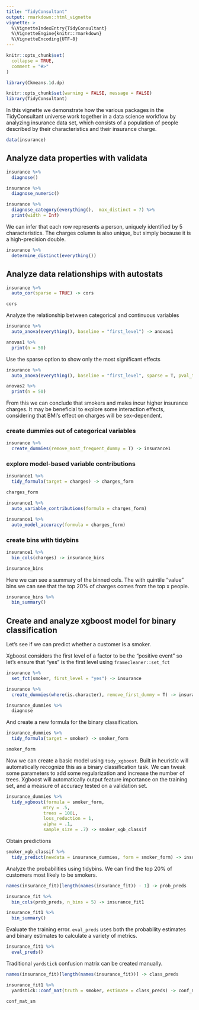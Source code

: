 ```yaml
---
title: "TidyConsultant"
output: rmarkdown::html_vignette
vignette: >
  %\VignetteIndexEntry{TidyConsultant}
  %\VignetteEngine{knitr::rmarkdown}
  %\VignetteEncoding{UTF-8}
---
```


```r
knitr::opts_chunk$set(
  collapse = TRUE,
  comment = "#>"
)
```

```r
library(Ckmeans.1d.dp)
```


```r
knitr::opts_chunk$set(warning = FALSE, message = FALSE)
library(TidyConsultant)
```

In this vignette we demonstrate how the various packages in the TidyConsultant universe work together in a data science workflow by analyzing insurance data set, which consists of a population of people described by their characteristics and their insurance charge. 

```r
data(insurance)
```
## Analyze data properties with validata

```r
insurance %>% 
  diagnose()
```


```r
insurance %>% 
  diagnose_numeric()
```

```r
insurance %>% 
  diagnose_category(everything(),  max_distinct = 7) %>% 
  print(width = Inf)
```

We can infer that each row represents a person, uniquely identified by 5 characteristics. The charges column is also unique, but simply because it is a high-precision double.

```r
insurance %>% 
  determine_distinct(everything())
```

## Analyze data relationships with autostats

```r
insurance %>% 
  auto_cor(sparse = TRUE) -> cors

cors
```

Analyze the relationship between categorical and continuous variables
```r
insurance %>% 
  auto_anova(everything(), baseline = "first_level") -> anovas1

anovas1 %>% 
  print(n = 50)
```

Use the sparse option to show only the most significant effects

```r

insurance %>% 
  auto_anova(everything(), baseline = "first_level", sparse = T, pval_thresh = .1) -> anovas2

anovas2 %>% 
  print(n = 50)

```

From this we can conclude that smokers and males incur higher insurance charges. It may be beneficial to explore some interaction effects, considering that BMI's effect on charges will be sex-dependent. 

### create dummies out of categorical variables

```r
insurance %>% 
  create_dummies(remove_most_frequent_dummy = T) -> insurance1
```


### explore model-based variable contributions

```r
insurance1 %>% 
  tidy_formula(target = charges) -> charges_form

charges_form
```

```r
insurance1 %>% 
  auto_variable_contributions(formula = charges_form)
```

```r
insurance1 %>% 
  auto_model_accuracy(formula = charges_form)
```

### create bins with tidybins

```r
insurance1 %>% 
  bin_cols(charges) -> insurance_bins

insurance_bins
```

Here we can see a summary of the binned cols. The with quintile "value" bins we can see that the top 20% of charges comes from the top x people. 

```r
insurance_bins %>% 
  bin_summary()
```

## Create and analyze xgboost model for binary classification

Let's see if we can predict whether a customer is a smoker.

Xgboost considers the first level of a factor to be the "positive event" so 
let's ensure that "yes" is the first level using `framecleaner::set_fct`

```r
insurance %>% 
  set_fct(smoker, first_level = "yes") -> insurance

insurance %>% 
  create_dummies(where(is.character), remove_first_dummy = T) -> insurance_dummies

insurance_dummies %>% 
  diagnose

```

And create a new formula for the binary classification.

```r
insurance_dummies %>% 
  tidy_formula(target = smoker) -> smoker_form

smoker_form
```

Now we can create a basic model using `tidy_xgboost`. Built in heuristic will automatically recognize this as a binary classification task. We can tweak some parameters to add some regularization and increase the number of trees. Xgboost will automatically output feature importance on the training set, and a measure of accuracy tested on a validation set. 

```r
insurance_dummies %>% 
  tidy_xgboost(formula = smoker_form, 
              mtry = .5,
              trees = 100L,
              loss_reduction = 1,
              alpha = .1,
              sample_size = .7) -> smoker_xgb_classif


```



Obtain predictions

```r
smoker_xgb_classif %>% 
  tidy_predict(newdata = insurance_dummies, form = smoker_form) -> insurance_fit

```



Analyze the probabilities using tidybins. We can find the top 20% of customers most likely to be smokers. 

```r
names(insurance_fit)[length(names(insurance_fit)) - 1] -> prob_preds

insurance_fit %>% 
  bin_cols(prob_preds, n_bins = 5) -> insurance_fit1

insurance_fit1 %>% 
  bin_summary()
```


Evaluate the training error. `eval_preds` uses both the probability estimates and binary estimates to calculate a variety of metrics. 

```r
insurance_fit1 %>% 
  eval_preds()
```
Traditional `yardstick` confusion matrix can be created manually. 

```r
names(insurance_fit)[length(names(insurance_fit))] -> class_preds

insurance_fit1 %>% 
  yardstick::conf_mat(truth = smoker, estimate = class_preds) -> conf_mat_sm

conf_mat_sm
```




